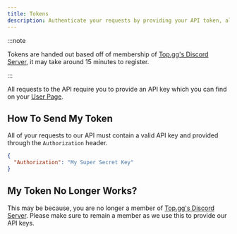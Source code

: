 ```yaml
---
title: Tokens
description: Authenticate your requests by providing your API token, all tokens are handed out on TopStats.gg after logging in.
---
```


:::note

Tokens are handed out based off of membership of [Top.gg's Discord Server](https://discord.com/invite/EYHTgJX), it may take around 15 minutes to register.

:::

All requests to the API require you to provide an API key which you can find on your [User Page](https://dblstatistics.com/user/me).


## How To Send My Token
All of your requests to our API must contain a valid API key and provided through the `Authorization` header.

```json
{
  "Authorization": "My Super Secret Key"
}
```

## My Token No Longer Works?
This may be because, you are no longer a member of [Top.gg's Discord Server](https://discord.com/invite/EYHTgJX). Please make sure to remain a member as we use this to provide our API keys.
